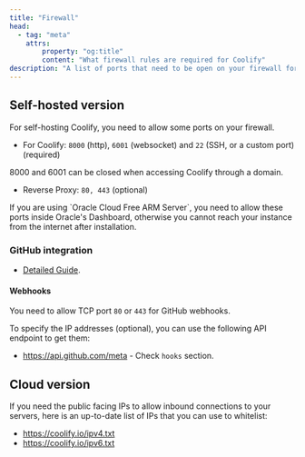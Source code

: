 ```yaml
---
title: "Firewall"
head:
  - tag: "meta"
    attrs:
        property: "og:title"
        content: "What firewall rules are required for Coolify"
description: "A list of ports that need to be open on your firewall for Coolify to work properly."
---
```



## Self-hosted version

For self-hosting Coolify, you need to allow some ports on your firewall.

- For Coolify: `8000` (http), `6001` (websocket) and `22` (SSH, or a custom port) (required)

<Aside type="tip">
  8000 and 6001 can be closed when accessing Coolify through a domain.
</Aside>

- Reverse Proxy: `80, 443` (optional)

<Aside type="caution">
  If you are using `Oracle Cloud Free ARM Server`, you need to allow these ports
  inside Oracle's Dashboard, otherwise you cannot reach your instance from the
  internet after installation.
</Aside>

### GitHub integration
- [Detailed Guide](https://docs.github.com/en/authentication/keeping-your-account-and-data-secure/about-githubs-ip-addresses).

#### Webhooks
You need to allow TCP port `80` or `443` for GitHub webhooks.

To specify the IP addresses (optional), you can use the following API endpoint to get them:

- https://api.github.com/meta - Check `hooks` section.

## Cloud version

If you need the public facing IPs to allow inbound connections to your servers, here is an up-to-date list of IPs that you can use to whitelist:

- https://coolify.io/ipv4.txt
- https://coolify.io/ipv6.txt
